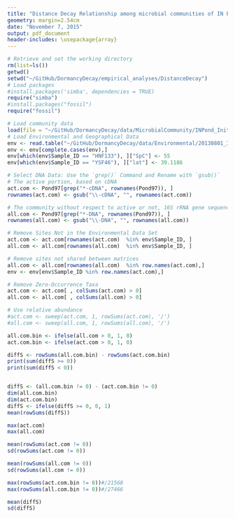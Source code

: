 ```yaml
---
title: "Distance Decay Relationship among microbial communities of IN Ponds"
geometry: margin=2.54cm
date: "November 7, 2015"
output: pdf_document
header-includes: \usepackage{array}
---
```


```r
# Retrieve and set the working directory
rm(list=ls())
getwd()
setwd("~/GitHub/DormancyDecay/empirical_analyses/DistanceDecay")
# Load packages
#install.packages('simba', dependencies = TRUE)
require("simba")
#install.packages("fossil")
require("fossil")
```


```r
# Load community data
load(file = "~/GitHub/DormancyDecay/data/MicrobialCommunity/INPond_Initial.RData")
# Load Environmental and Geographical Data
env <- read.table("~/GitHub/DormancyDecay/data/Environmental/20130801_INPondDataMod.csv", sep = ",", header = TRUE)
env <- env[complete.cases(env),]
env[which(env$Sample_ID == "HNF133"), ]["SpC"] <- 55
env[which(env$Sample_ID == "YSF46"), ]["lat"] <- 39.1186
```


```r
# Select DNA Data: Use the `grep()` Command and Rename with `gsub()`
# The active portion, based on cDNA
act.com <- Pond97[grep("*-cDNA", rownames(Pond97)), ]
rownames(act.com) <- gsub("\\-cDNA", "", rownames(act.com))

# The community without respect to active or not, 16S rRNA gene sequences
all.com <- Pond97[grep("*-DNA", rownames(Pond97)), ]
rownames(all.com) <- gsub("\\-DNA", "", rownames(all.com))

# Remove Sites Not in the Environmental Data Set
act.com <- act.com[rownames(act.com)  %in% env$Sample_ID, ]
all.com <- all.com[rownames(all.com)  %in% env$Sample_ID, ]

# Remove sites not shared between matrices
all.com <- all.com[rownames(all.com)  %in% row.names(act.com),]
env <- env[env$Sample_ID %in% row.names(act.com),]

# Remove Zero-Occurrence Taxa
act.com <- act.com[ , colSums(act.com) > 0]
all.com <- all.com[ , colSums(all.com) > 0]

# Use relative abundance
#act.com <- sweep(act.com, 1, rowSums(act.com), '/')
#all.com <- sweep(all.com, 1, rowSums(all.com), '/')
```

```r
all.com.bin <- ifelse(all.com > 0, 1, 0)
act.com.bin <- ifelse(act.com > 0, 1, 0)

diffS <- rowSums(all.com.bin) - rowSums(act.com.bin)
print(sum(diffS >= 0))
print(sum(diffS < 0))


diffS <- (all.com.bin != 0) - (act.com.bin != 0)
dim(all.com.bin)
dim(act.com.bin)
diffS <- ifelse(diffS >= 0, 0, 1)
mean(rowSums(diffS))

max(act.com)
max(all.com)

mean(rowSums(act.com != 0))
sd(rowSums(act.com != 0))

mean(rowSums(all.com != 0))
sd(rowSums(all.com != 0))

max(rowSums(act.com.bin != 0))#/21568
max(rowSums(all.com.bin != 0))#/27466

mean(diffS)
sd(diffS)
```
